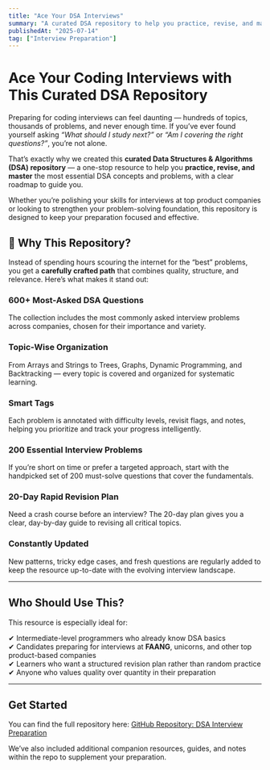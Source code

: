 ```yaml
---
title: "Ace Your DSA Interviews"
summary: "A curated DSA repository to help you practice, revise, and master coding interview essentials with 600+ questions, topic-wise organization, and a 20-day revision plan.Perfect for intermediate programmers targeting top tech companies!."
publishedAt: "2025-07-14"
tag: ["Interview Preparation"]
---
```


# Ace Your Coding Interviews with This Curated DSA Repository

Preparing for coding interviews can feel daunting — hundreds of topics, thousands of problems, and never enough time. If you’ve ever found yourself asking *“What should I study next?”* or *“Am I covering the right questions?”*, you’re not alone.

That’s exactly why we created this **curated Data Structures & Algorithms (DSA) repository** — a one-stop resource to help you **practice, revise, and master** the most essential DSA concepts and problems, with a clear roadmap to guide you.

Whether you’re polishing your skills for interviews at top product companies or looking to strengthen your problem-solving foundation, this repository is designed to keep your preparation focused and effective.

## 🌟 Why This Repository?

Instead of spending hours scouring the internet for the “best” problems, you get a **carefully crafted path** that combines quality, structure, and relevance. Here’s what makes it stand out:

### 600+ Most-Asked DSA Questions
The collection includes the most commonly asked interview problems across companies, chosen for their importance and variety.

### Topic-Wise Organization
From Arrays and Strings to Trees, Graphs, Dynamic Programming, and Backtracking — every topic is covered and organized for systematic learning.

### Smart Tags
Each problem is annotated with difficulty levels, revisit flags, and notes, helping you prioritize and track your progress intelligently.

### 200 Essential Interview Problems
If you’re short on time or prefer a targeted approach, start with the handpicked set of 200 must-solve questions that cover the fundamentals.

### 20-Day Rapid Revision Plan
Need a crash course before an interview? The 20-day plan gives you a clear, day-by-day guide to revising all critical topics.

### Constantly Updated
New patterns, tricky edge cases, and fresh questions are regularly added to keep the resource up-to-date with the evolving interview landscape.

---

## Who Should Use This?

This resource is especially ideal for:

✔ Intermediate-level programmers who already know DSA basics  
✔ Candidates preparing for interviews at **FAANG**, unicorns, and other top product-based companies  
✔ Learners who want a structured revision plan rather than random practice  
✔ Anyone who values quality over quantity in their preparation

---
## Get Started

You can find the full repository here:   [GitHub Repository: DSA Interview Preparation](https://github.com/divyadhimaan/algo-vault)


We’ve also included additional companion resources, guides, and notes within the repo to supplement your preparation.
